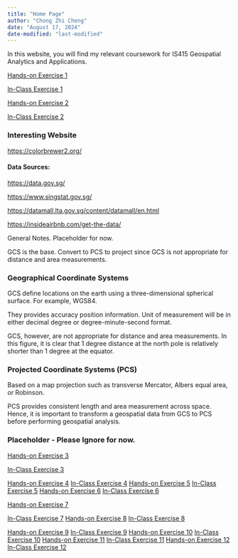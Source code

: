 ```yaml
---
title: "Home Page"
author: "Chong Zhi Cheng"
date: "August 17, 2024"
date-modified: "last-modified"
---
```


In this website, you will find my relevant coursework for IS415 Geospatial Analytics and Applications.

<!-- [Hands-on Exercise 1](/Hands-on_Ex/Hands-on_Ex01/Hands-on_Ex01.html) -->

<!-- [In-Class Exercise 1](/In-Class_Ex/In-Class_Ex01/In-Class_Ex01.html)-->

<!-- Use create link. ctrl k or insert. -->

[Hands-on Exercise 1](/Hands-on_Ex/Hands-on_Ex01/Hands-on_Ex01.html)

[In-Class Exercise 1](/In-Class_Ex/In-Class_Ex01/In-Class_Ex01.html)

[Hands-on Exercise 2](/Hands-on_Ex/Hands-on_Ex02/Hands-on_Ex02.html)

[In-Class Exercise 2](/In-Class_Ex/In-Class_Ex02/In-Class_Ex02.html)

### Interesting Website

<https://colorbrewer2.org/>

#### Data Sources:

<https://data.gov.sg/>

<https://www.singstat.gov.sg/>

<https://datamall.lta.gov.sg/content/datamall/en.html>

<https://insideairbnb.com/get-the-data/>

General Notes. Placeholder for now.

GCS is the base. Convert to PCS to project since GCS is not appropriate for distance and area measurements.

### Geographical Coordinate Systems

GCS define locations on the earth using a three-dimensional spherical surface. For example, WGS84.

They provides accuracy position information. Unit of measurement will be in either decimal degree or degree-minute-second format.

GCS, however, are not appropriate for distance and area measurements. In this figure, it is clear that 1 degree distance at the north pole is relatively shorter than 1 degree at the equator.

### Projected Coordinate Systems (PCS)

Based on a map projection such as transverse Mercator, Albers equal area, or Robinson.

PCS provides consistent length and area measurement across space. Hence, it is important to transform a geospatial data from GCS to PCS before performing geospatial analysis.

### Placeholder - Please Ignore for now.

[Hands-on Exercise 3](/Hands-on_Ex/Hands-on_Ex03/Hands-on_Ex03.html)

[In-Class Exercise 3](/In-Class_Ex/In-Class_Ex03/In-Class_Ex03.html)

[Hands-on Exercise 4](/Hands-on_Ex/Hands-on_Ex04/Hands-on_Ex04.html) [In-Class Exercise 4](/In-Class_Ex/In-Class_Ex04/In-Class_Ex04.html) [Hands-on Exercise 5](/Hands-on_Ex/Hands-on_Ex05/Hands-on_Ex05.html) [In-Class Exercise 5](/In-Class_Ex/In-Class_Ex05/In-Class_Ex05.html) [Hands-on Exercise 6](/Hands-on_Ex/Hands-on_Ex06/Hands-on_Ex06.html) [In-Class Exercise 6](/In-Class_Ex/In-Class_Ex06/In-Class_Ex06.html)

[Hands-on Exercise 7](/Hands-on_Ex/Hands-on_Ex07/Hands-on_Ex07.html)

[In-Class Exercise 7](/In-Class_Ex/In-Class_Ex07/In-Class_Ex07.html) [Hands-on Exercise 8](/Hands-on_Ex/Hands-on_Ex08/Hands-on_Ex08.html) [In-Class Exercise 8](/In-Class_Ex/In-Class_Ex08/In-Class_Ex08.html)

[Hands-on Exercise 9](/Hands-on_Ex/Hands-on_Ex09/Hands-on_Ex09.html) [In-Class Exercise 9](/In-Class_Ex/In-Class_Ex09/In-Class_Ex09.html) [Hands-on Exercise 10](/Hands-on_Ex/Hands-on_Ex10/Hands-on_Ex10.html) [In-Class Exercise 10](/In-Class_Ex/In-Class_Ex10/In-Class_Ex10.html) [Hands-on Exercise 11](/Hands-on_Ex/Hands-on_Ex11/Hands-on_Ex11.html) [In-Class Exercise 11](/In-Class_Ex/In-Class_Ex11/In-Class_Ex11.html) [Hands-on Exercise 12](/Hands-on_Ex/Hands-on_Ex12/Hands-on_Ex12.html) [In-Class Exercise 12](/In-Class_Ex/In-Class_Ex12/In-Class_Ex12.html)
